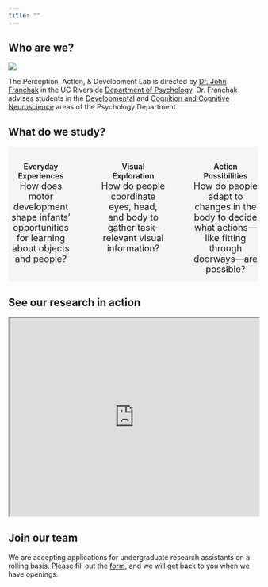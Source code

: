```yaml
---
title: ""
---
```


## Who are we?

![](images/logo-wide.png)

The Perception, Action, & Development Lab is directed by [Dr. John Franchak](people/john-franchak.qmd) in the UC Riverside [Department of Psychology](https://psychology.ucr.edu/). Dr. Franchak advises students in the [Developmental](https://psychology.ucr.edu/faculty-research/areas-of-study/#tab-id-3) and [Cognition and Cognitive Neuroscience](https://psychology.ucr.edu/faculty-research/areas-of-study/#tab-id-2) areas of the Psychology Department.

## What do we study?

::: {.column width="2%"}
:::

::: {.columns .column-page-inset style="text-align: center; background-color: WhiteSmoke;"}
::: {.column width="30%"}
<i class="bi-house-fill" style="font-size:70px; text-align: center;"></i> <br/> [Everyday Experiences]{style="font-size:1.1em;font-weight: 600"} <br/> [How does motor development shape infants' opportunities for learning about objects and people?]{.text-secondary style="font-size:18px;"}
:::

::: {.column width="3%"}
:::

::: {.column width="30%"}
<i class="bi-eye-fill" style="font-size:70px; text-align:center;"></i> <br/> [Visual Exploration]{style="font-size:1.1em;font-weight: 600"} <br/> [How do people coordinate eyes, head, and body to gather task-relevant visual information?]{.text-secondary style="font-size:18px;"}
:::

::: {.column width="3%"}
:::

::: {.column width="30%"}
<i class="bi-door-open-fill" style="font-size:70px; text-align:center;"></i> <br/> [Action Possibilities]{style="font-size:1.1em;font-weight: 600"} <br/> [How do people adapt to changes in the body to decide what actions---like fitting through doorways---are possible?]{.text-secondary style="font-size:18px;"}
:::
:::

::: {.column width="2%"}
:::

## See our research in action
::: {style="margin-bottom: 10px;"}
<iframe width="100%" height="400px" src="https://www.youtube.com/embed/57_gxR8GmGM" frameborder="1" allow="autoplay; encrypted-media" allowfullscreen>

</iframe>
:::

## Join our team

We are accepting applications for undergraduate research assistants on a rolling basis. Please fill out the [form](https://forms.gle/QJgJk5CZxzj8qufr5), and we will get back to you when we have openings.
